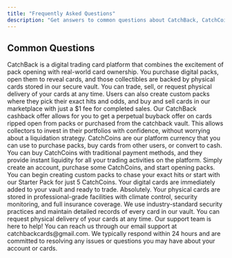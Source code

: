 ```yaml
---
title: "Frequently Asked Questions"
description: "Get answers to common questions about CatchBack, CatchCoins, and our platform"
---
```


## Common Questions

<AccordionGroup>
  <Accordion title="What is CatchBack cards?">
    CatchBack is a digital trading card platform that combines the excitement of pack opening with real-world card ownership. You purchase digital packs, open them to reveal cards, and those collectibles are backed by physical cards stored in our secure vault. You can trade, sell, or request physical delivery of your cards at any time. Users can also create custom packs where they pick their exact hits and odds, and buy and sell cards in our marketplace with just a $1 fee for completed sales.
  </Accordion>
  
  <Accordion title="How does the CatchBack offer work?">
    Our CatchBack cashback offer allows for you to get a perpetual buyback offer on cards ripped open from packs or purchased from the catchback vault. This allows collectors to invest in their portfolios with confidence, without worrying about a liquidation strategy.
  </Accordion>
  
  <Accordion title="What are CatchCoins?">
    CatchCoins are our platform currency that you can use to purchase packs, buy cards from other users, or convert to cash. You can buy CatchCoins with traditional payment methods, and they provide instant liquidity for all your trading activities on the platform.
  </Accordion>
  
  <Accordion title="How do I get started?">
    Simply create an account, purchase some CatchCoins, and start opening packs. You can begin creating custom packs to chase your exact hits or start with our Starter Pack for just 5 CatchCoins. Your digital cards are immediately added to your vault and ready to trade.
  </Accordion>
  
  <Accordion title="Are my cards safe?">
    Absolutely. Your physical cards are stored in professional-grade facilities with climate control, security monitoring, and full insurance coverage. We use industry-standard security practices and maintain detailed records of every card in our vault. You can request physical delivery of your cards at any time.
  </Accordion>

  <Accordion title="How do I contact support?">
    Our support team is here to help! You can reach us through our email support at catchbackcards@gmail.com. We typically respond within 24 hours and are committed to resolving any issues or questions you may have about your account or cards.
  </Accordion>
</AccordionGroup>

